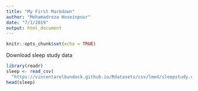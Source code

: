 ```yaml
---
title: "My First Markdown"
author: "Mohamadreza Hoseinpour"
date: "7/1/2019"
output: html_document
---
```


```r
knitr::opts_chunk$set(echo = TRUE)
```

Download sleep study data
```r
library(readr)
sleep <- read_csv(
  "https://vincentarelbundock.github.io/Rdatasets/csv/lme4/sleepstudy.csv")
head(sleep)
```
